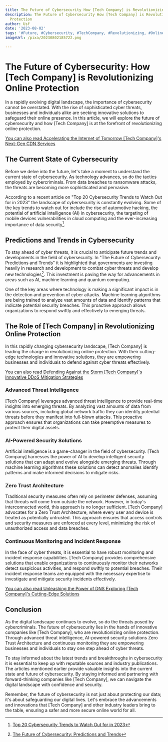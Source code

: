 ```yaml
---
title: The Future of Cybersecurity How [Tech Company] is Revolutionizing Online Protection
description: The Future of Cybersecurity How [Tech Company] is Revolutionizing Online
  Protection
author: Usf
date: '2023-08-02'
tags: '#Future, #Cybersecurity, #TechCompany, #Revolutionizing, #OnlineProtection'
imageUrl: /pixa/20230802185722.png

---
```

# The Future of Cybersecurity: How [Tech Company] is Revolutionizing Online Protection

In a rapidly  evolving digital landscape, the importance of cybersecurity cannot be overstated. With the rise of sophisticated cyber threats,  businesses and individuals alike are seeking innovative solutions to safeguard their online presence. In this article, we will explore the future of cybersecurity and how  [Tech Company] is at the forefront of revolutionizing online protection.

[You  can also read Accelerating the Internet of Tomorrow [Tech  Company]'s Next-Gen CDN Services](Accelerating%20the%20Internet%20of%20Tomorrow%20%5BTech%20Company%5D%27s%20Next-Gen%20CDN%20Services)


## The Current State of Cybersecurity

Before we delve into the future, let's take a moment to understand the current state of cybersecurity. As technology advances, so do the tactics employed by cybercriminals. From data breaches to ransomware attacks, the threats are becoming more sophisticated  and pervasive.

According to a recent article on "Top 20 Cybersecurity Trends to Watch Out for in 2023" the landscape of cybersecurity is constantly evolving. Some  of the key trends to watch out for include the rise of automotive  hacking, the potential  of artificial  intelligence (AI) in cybersecurity, the targeting of  mobile devices vulnerabilities in cloud computing and the ever-increasing importance  of data security[^1^].

## Predictions and Trends in Cybersecurity

To stay ahead of cyber threats, it is crucial  to anticipate future trends and  developments in the  field of cybersecurity. In  "The Future of Cybersecurity:  Predictions and Trends" it is highlighted that governments  are investing heavily  in research and development to  combat cyber threats and develop new  technologies[^2^]. This investment is paving  the  way for advancements in  areas such  as AI, machine learning and quantum computing.

One of the key areas where technology is making a significant impact is in the detection and  prevention of cyber attacks. Machine  learning algorithms are  being trained to analyze vast amounts of  data and identify patterns that indicate  potential security breaches. This proactive approach allows organizations to respond swiftly and effectively to emerging threats.

## The Role of [Tech Company] in Revolutionizing Online  Protection

In this rapidly changing cybersecurity landscape, [Tech Company] is leading the charge in revolutionizing online protection.  With their cutting-edge technologies and  innovative solutions, they are empowering businesses and individuals to defend against cyber threats effectively.

[You  can  also read Defending Against the Storm  [Tech Company]'s Innovative DDoS Mitigation Strategies](Defending%20Against%20the%20Storm%20%5BTech%20Company%5D%27s%20Innovative%20DDoS%20Mitigation%20Strategies)


### Advanced Threat Intelligence

[Tech Company] leverages advanced threat  intelligence to provide real-time insights into emerging threats. By analyzing vast amounts of data from various sources,  including global network  traffic they can identify potential threats before they manifest into  full-blown attacks. This proactive approach ensures that organizations can take preemptive  measures to protect their digital assets.

### AI-Powered Security Solutions

Artificial intelligence is a game-changer in the field  of cybersecurity.  [Tech  Company] harnesses the power of AI to develop intelligent  security solutions that  can adapt and evolve alongside emerging threats. Through machine learning algorithms these solutions can detect anomalies  identify patterns  and make informed decisions to  mitigate risks.

### Zero Trust Architecture

Traditional  security measures often rely on perimeter defenses, assuming that threats will come from outside the network. However, in today's interconnected world, this approach is no longer sufficient. [Tech Company] advocates for a  Zero Trust Architecture, where every user and device is treated as potentially untrusted. This approach ensures that access controls and security measures are  enforced  at  every level, minimizing the risk of unauthorized access and data breaches.

### Continuous Monitoring and Incident Response

In the face of cyber threats, it is essential to have robust monitoring and incident response capabilities. [Tech Company] provides comprehensive solutions that enable organizations to continuously monitor their networks detect suspicious activities, and respond swiftly to potential  breaches. Their incident  response  teams are equipped with the necessary expertise to investigate and mitigate security incidents effectively.

[You can also  read Unleashing the Power  of DNS Exploring [Tech Company]'s  Cutting-Edge Solutions](Unleashing%20the%20Power%20of%20DNS%20Exploring%20%5BTech%20Company%5D%27s%20Cutting-Edge%20Solutions)


## Conclusion

As the digital landscape  continues to evolve, so  do the threats posed by cybercriminals. The future of cybersecurity lies in the hands of innovative  companies like [Tech Company], who  are revolutionizing online protection. Through advanced threat intelligence, AI-powered security  solutions Zero Trust Architecture and continuous monitoring they are  empowering businesses and individuals to stay one step ahead  of cyber threats.

To stay informed about the latest trends and breakthroughs  in cybersecurity it  is essential to keep up with reputable sources and industry publications. The articles mentioned earlier provide valuable insights into  the current state and future of  cybersecurity. By staying  informed and partnering with forward-thinking companies like [Tech Company], we can navigate  the digital landscape with  confidence and security.

Remember, the future of cybersecurity is  not just about  protecting our data;  it's about safeguarding our digital lives. Let's embrace the advancements and innovations that [Tech Company] and other industry leaders bring to the table,  ensuring a safer and more secure online world for all.

[^1^]: [Top 20 Cybersecurity Trends to Watch Out  for in 2023](https://www.simplilearn.com/top-cybersecurity-trends-article)
[^2^]: [The Future of Cybersecurity: Predictions and Trends](https://www.bbvaopenmind.com/en/technology/digital-world/future-of-cybersecurity-predictions-trends/)